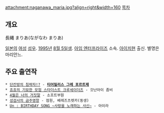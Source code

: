 attachment:naganawa_maria.jpg?align=right&width=160
[[목차]]
== 개요 ==
長縄 まりあ(ながなわ まりあ)

[[일본]]의 [[여성]] [[성우]]. [[1995년]] [[8월 5일]]생. [[아임 엔터프라이즈]] 소속. [[아이치]]현 출신. 별명은 마리안느. 

== 주요 출연작 ==
 * [[단칸방의 침략자!?]] - '''[[티어밀리스 그레 포르트제]]'''
 * [[죠죠의 기묘한 모험(TVA)|죠죠의 기묘한 모험 스타더스트 크루세이더즈]] - 갓난아이 좀비
 * [[4월은 너의 거짓말]] - 소프트부원
 * [[성검사의 금주영창]] - 점원, 베레즈츠렛카(동생)
 * [[Un : BIRTHDAY SONG ~사랑을 노래하는 사신~]] - 아이라

